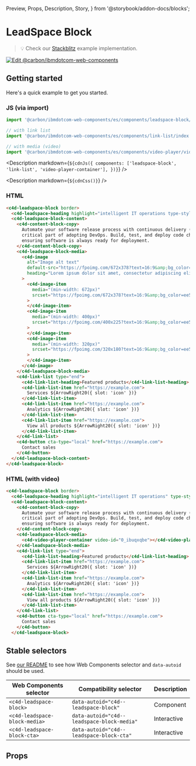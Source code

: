   Preview,
  Props,
  Description,
  Story,
} from '@storybook/addon-docs/blocks';

# LeadSpace Block

> 💡 Check our
> [Stackblitz](https://stackblitz.com/github/carbon-design-system/carbon-for-ibm-dotcom/tree/main/packages/web-components/examples/stackblitz/components/leadspace-block)
> example implementation.

[![Edit @carbon/ibmdotcom-web-components](https://developer.stackblitz.com/img/open_in_stackblitz.svg)](https://stackblitz.com/github/carbon-design-system/carbon-for-ibm-dotcom/tree/main/packages/web-components/examples/codesandbox/components/leadspace-block)

## Getting started

Here's a quick example to get you started.

### JS (via import)

```javascript
import '@carbon/ibmdotcom-web-components/es/components/leadspace-block/index';

// with link list
import '@carbon/ibmdotcom-web-components/es/components/link-list/index';

// with media (video)
import '@carbon/ibmdotcom-web-components/es/components/video-player/video-player-container';
```

<Description
  markdown={`${cdnJs({
    components: ['leadspace-block', 'link-list', 'video-player-container'],
  })}`}
/>

<Description markdown={`${cdnCss()}`} />

### HTML

```html
<c4d-leadspace-block border>
  <c4d-leadspace-heading highlight="intelligent IT operations type-style="fluid-heading-05">Infuse your AIOps platform with intelligent IT operations</c4d-leadspace-heading>
  <c4d-leadspace-block-content>
    <c4d-content-block-copy>
      Automate your software release process with continuous delivery (CD)—the most
      critical part of adopting DevOps. Build, test, and deploy code changes quickly,
      ensuring software is always ready for deployment.
    </c4d-content-block-copy>
    <c4d-leadspace-block-media>
      <c4d-image
        alt="Image alt text"
        default-src="https://fpoimg.com/672x378?text=16:9&amp;bg_color=ee5396&amp;text_color=161616"
        heading="Lorem ipsum dolor sit amet, consectetur adipiscing elit."
      >
        <c4d-image-item
          media="(min-width: 672px)"
          srcset="https://fpoimg.com/672x378?text=16:9&amp;bg_color=ee5396&amp;text_color=161616"
        >
        </c4d-image-item>
        <c4d-image-item
          media="(min-width: 400px)"
          srcset="https://fpoimg.com/400x225?text=16:9&amp;bg_color=ee5396&amp;text_color=161616"
        >
        </c4d-image-item>
        <c4d-image-item
          media="(min-width: 320px)"
          srcset="https://fpoimg.com/320x180?text=16:9&amp;bg_color=ee5396&amp;text_color=161616"
        >
        </c4d-image-item>
      </c4d-image>
    </c4d-leadspace-block-media>
    <c4d-link-list type="end">
      <c4d-link-list-heading>Featured products</c4d-link-list-heading>
      <c4d-link-list-item href="https://example.com">
        Services ${ArrowRight20({ slot: 'icon' })}
      </c4d-link-list-item>
      <c4d-link-list-item href="https://example.com">
        Analytics ${ArrowRight20({ slot: 'icon' })}
      </c4d-link-list-item>
      <c4d-link-list-item href="https://example.com">
        View all products ${ArrowRight20({ slot: 'icon' })}
      </c4d-link-list-item>
    </c4d-link-list>
    <c4d-button cta-type="local" href="https://example.com">
      Contact sales
    </c4d-button>
  </c4d-leadspace-block-content>
</c4d-leadspace-block>
```

### HTML (with video)

```html
<c4d-leadspace-block border>
  <c4d-leadspace-heading highlight="intelligent IT operations" type-style="fluid-heading-05">Infuse your AIOps platform with intelligent IT operations</c4d-leadspace-heading>
  <c4d-leadspace-block-content>
    <c4d-content-block-copy>
      Automate your software release process with continuous delivery (CD)—the most
      critical part of adopting DevOps. Build, test, and deploy code changes quickly,
      ensuring software is always ready for deployment.
    </c4d-content-block-copy>
    <c4d-leadspace-block-media>
      <c4d-video-player-container video-id="0_ibuqxqbe"></c4d-video-player-container>
    </c4d-leadspace-block-media>
    <c4d-link-list type="end">
      <c4d-link-list-heading>Featured products</c4d-link-list-heading>
      <c4d-link-list-item href="https://example.com">
        Services ${ArrowRight20({ slot: 'icon' })}
      </c4d-link-list-item>
      <c4d-link-list-item href="https://example.com">
        Analytics ${ArrowRight20({ slot: 'icon' })}
      </c4d-link-list-item>
      <c4d-link-list-item href="https://example.com">
        View all products ${ArrowRight20({ slot: 'icon' })}
      </c4d-link-list-item>
    </c4d-link-list>
    <c4d-button cta-type="local" href="https://example.com">
      Contact sales
    </c4d-button>
  </c4d-leadspace-block>
```

## Stable selectors

See
[our README](https://github.com/carbon-design-system/carbon-for-ibm-dotcom/tree/main/packages/web-components#stable-selectors-for-analytics-and-integratione2e-testing-in-web-components)
to see how Web Components selector and `data-autoid` should be used.

| Web Components selector       | Compatibility selector                     | Description |
| ----------------------------- | ------------------------------------------ | ----------- |
| `<c4d-leadspace-block>`       | `data-autoid="c4d--leadspace-block"`       | Component   |
| `<c4d-leadspace-block-media>` | `data-autoid="c4d--leadspace-block-media"` | Interactive |
| `<c4d-leadspace-block-cta>`   | `data-autoid="c4d--leadspace-block-cta"`   | Interactive |

## Props

<Props of="c4d-leadspace-block" />
<Description markdown={contributing} />
